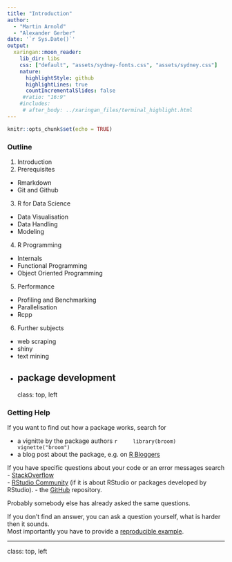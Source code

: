 ```yaml
---
title: "Introduction"
author: 
  - "Martin Arnold"
  - "Alexander Gerber"
date: '`r Sys.Date()`'
output:
  xaringan::moon_reader:
    lib_dir: libs
    css: ["default", "assets/sydney-fonts.css", "assets/sydney.css"]
    nature:
      highlightStyle: github
      highlightLines: true
      countIncrementalSlides: false
     #ratio: "16:9"
    #includes:
     # after_body: ../xaringan_files/terminal_highlight.html
---
```


```r
knitr::opts_chunk$set(echo = TRUE)
```

### Outline
1. Introduction 
2. Prerequisites
  - Rmarkdown
  - Git and Github
3. R for Data Science 
  - Data Visualisation 
  - Data Handling
  - Modeling 
4. R Programming
  - Internals
  - Functional Programming
  - Object Oriented Programming 
5. Performance
  - Profiling and Benchmarking 
  - Parallelisation
  - Rcpp
6. Further subjects
  - web scraping 
  - shiny 
  - text mining 
  - package development 
---
class: top, left

### Getting Help

If you want to find out how a package works, search for

  - a vignitte by the package authors 
    ```r
    library(broom)
    vignette("broom")
    ```
  - a blog post about the package, e.g. on [R Bloggers](https://www.r-bloggers.com)
  
If you have specific questions about your code or an error messages search
  - [StackOverflow](https://stackoverflow.com/)  
  - [RStudio Community](https://community.rstudio.com/) (if it is about RStudio or packages developed by RStudio).
  - the [GitHub](https://github.com/) repository.

Probably somebody else has already asked the same questions. 

If you don't find an answer, you can ask a question yourself, what is harder then it sounds.  
Most importantly you have to provide a [reproducible example](https://stackoverflow.com/questions/5963269/how-to-make-a-great-r-reproducible-example).



---
class: top, left

